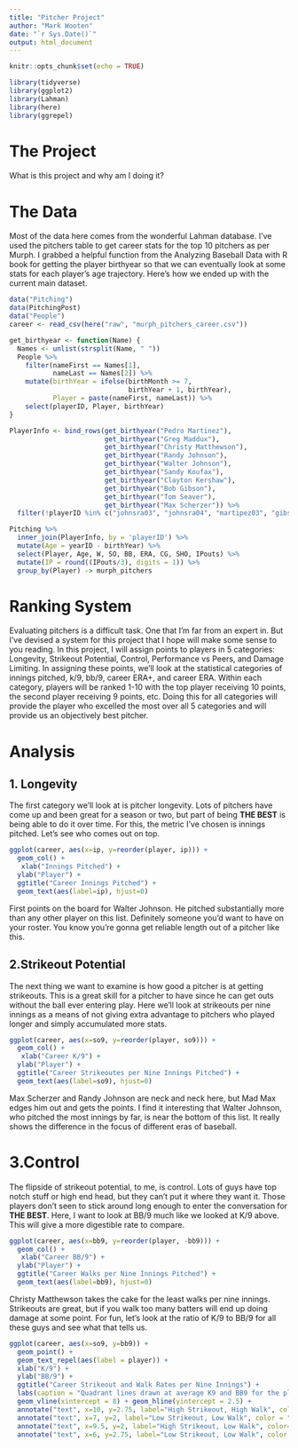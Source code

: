 ```yaml
---
title: "Pitcher Project"
author: "Mark Wooten"
date: "`r Sys.Date()`"
output: html_document
---
```


```r
knitr::opts_chunk$set(echo = TRUE)
```

```r
library(tidyverse)
library(ggplot2)
library(Lahman)
library(here)
library(ggrepel)
```


# The Project
What is this project and why am I doing it?

# The Data
Most of the data here comes from the wonderful Lahman database. I've used the pitchers table to get career stats for the top 10 pitchers as per Murph.  I grabbed a helpful function from the Analyzing Baseball Data with R book for getting the player birthyear so that we can eventually look at some stats for each player's age trajectory. Here's how we ended up with the current main dataset. 

```r
data("Pitching")
data(PitchingPost)
data("People")
career <- read_csv(here("raw", "murph_pitchers_career.csv"))

get_birthyear <- function(Name) {
  Names <- unlist(strsplit(Name, " "))
  People %>%
    filter(nameFirst == Names[1],
           nameLast == Names[2]) %>%
    mutate(birthYear = ifelse(birthMonth >= 7,
                              birthYear + 1, birthYear),
           Player = paste(nameFirst, nameLast)) %>%
    select(playerID, Player, birthYear)
}

PlayerInfo <- bind_rows(get_birthyear("Pedro Martinez"),
                        get_birthyear("Greg Maddux"),
                        get_birthyear("Christy Matthewson"),
                        get_birthyear("Randy Johnson"),
                        get_birthyear("Walter Johnson"),
                        get_birthyear("Sandy Koufax"),
                        get_birthyear("Clayton Kershaw"),
                        get_birthyear("Bob Gibson"),
                        get_birthyear("Tom Seaver"),
                        get_birthyear("Max Scherzer")) %>%
  filter(!playerID %in% c("johnsra03", "johnsra04", "martipez03", "gibsobo02"))

Pitching %>%
  inner_join(PlayerInfo, by = 'playerID') %>%
  mutate(Age = yearID - birthYear) %>%
  select(Player, Age, W, SO, BB, ERA, CG, SHO, IPouts) %>%
  mutate(IP = round((IPouts/3), digits = 1)) %>%
  group_by(Player) -> murph_pitchers

```

# Ranking System
Evaluating pitchers is a difficult task. One that I'm far from an expert in. But I've devised a system for this project that I hope will make some sense to you reading. In this project, I will assign points to players in 5 categories: Longevity, Strikeout Potential, Control, Performance vs Peers, and Damage Limiting. In assigning these points, we'll look at the statistical categories of innings pitched, k/9, bb/9, career ERA+, and career ERA. Within each category, players will be ranked 1-10 with the top player receiving 10 points, the second player receiving 9 points, etc. Doing this for all categories will provide the player who excelled the most over all 5 categories and will provide us an objectively best pitcher. 

# Analysis
## 1. Longevity 
The first category we'll look at is pitcher longevity. Lots of pitchers have come up and been great for a season or two, but part of being **THE BEST** is being able to do it over time. For this, the metric I've chosen is innings pitched. Let's see who comes out on top. 

```r
ggplot(career, aes(x=ip, y=reorder(player, ip))) +
  geom_col() +
   xlab("Innings Pitched") +
  ylab("Player") +
  ggtitle("Career Innings Pitched") +
  geom_text(aes(label=ip), hjust=0)

```
 First points on the board for Walter Johnson. He pitched substantially more than any other player on this list. Definitely someone you'd want to have on your roster. You know you're gonna get reliable length out of a pitcher like this. 

## 2.Strikeout Potential
The next thing we want to examine is how good a pitcher is at getting strikeouts. This is a great skill for a pitcher to have since he can get outs without the ball ever entering play. Here we'll look at strikeouts per nine innings as a means of not giving extra advantage to pitchers who played longer and simply accumulated more stats. 
```r

ggplot(career, aes(x=so9, y=reorder(player, so9))) +
  geom_col() +
   xlab("Career K/9") +
  ylab("Player") +
  ggtitle("Career Strikeoutes per Nine Innings Pitched") +
  geom_text(aes(label=so9), hjust=0)

```

Max Scherzer and Randy Johnson are neck and neck here, but Mad Max edges him out and gets the points. I find it interesting that Walter Johnson, who pitched the most innings by far, is near the bottom of this list. It really shows the difference in the focus of different eras of baseball. 

# 3.Control
The flipside of strikeout potential, to me, is control. Lots of guys have top notch stuff or high end head, but they can't put it where they want it. Those players don't seen to stick around long enough to enter the conversation for **THE BEST**. Here, I want to look at BB/9 much like we looked at K/9 above. This will give a more digestible rate to compare. 

```r
ggplot(career, aes(x=bb9, y=reorder(player, -bb9))) +
  geom_col() +
   xlab("Career BB/9") +
  ylab("Player") +
  ggtitle("Career Walks per Nine Innings Pitched") +
  geom_text(aes(label=bb9), hjust=0)

```
Christy Matthewson takes the cake for the least walks per nine innings. Strikeouts are great, but if you walk too many batters will end up doing damage at some point. For fun, let's look at the ratio of K/9 to BB/9 for all these guys and see what that tells us. 

```r
ggplot(career, aes(x=so9, y=bb9)) +
  geom_point() +
  geom_text_repel(aes(label = player)) +
  xlab("K/9") +
  ylab("BB/9") +
  ggtitle("Career Strikeout and Walk Rates per Nine Innings") +
  labs(caption = "Quadrant lines drawn at average K9 and BB9 for the players in question") +
  geom_vline(xintercept = 8) + geom_hline(yintercept = 2.5) +
  annotate("text", x=10, y=2.75, label="High Strikeout, High Walk", color = "blue")+
  annotate("text", x=7, y=2, label="Low Strikeout, Low Walk", color = "blue") +
  annotate("text", x=9.5, y=2, label="High Strikeout, Low Walk", color="blue") +
  annotate("text", x=6, y=2.75, label="Low Strikeout, Low Walk", color = "blue")

```


